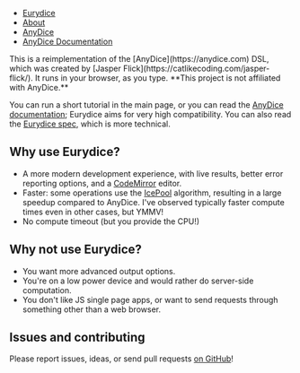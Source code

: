 
<Octocat />
<nav className="w-[calc(100%-60px)] p-4">
  <ul className="flex flex-row flex-wrap [&>*]:border-l [&>*]:border-gray-500 [&>*]:px-4">
    <li className="border-none">
      <a className="hover:underline" href="../">
        Eurydice
      </a>
    </li>
    <li>
      <a className="hover:underline" href="#">
        About
      </a>
    </li>
    <li>
      <a className="hover:underline" href="https://anydice.com">
        AnyDice <ExternalWebsite />
      </a>
    </li>
    <li>
      <a className="hover:underline" href="https://anydice.com/docs">
        AnyDice Documentation <ExternalWebsite />
      </a>
    </li>
  </ul>
</nav>

<div className="mx-4 md:max-w-2xl md:m-auto prose">
This is a reimplementation of the [AnyDice](https://anydice.com) DSL, which was created by
[Jasper Flick](https://catlikecoding.com/jasper-flick/). It runs in your browser, as you type.
**This project is not affiliated with AnyDice.**

You can run a short tutorial in the main page, or you can read the [AnyDice documentation](https://anydice.com/docs/);
Eurydice aims for very high compatibility. You can also read the
[Eurydice spec](https://github.com/MattX/eurydice/blob/main/spec.md), which is more technical.

## Why use Eurydice?

- A more modern development experience, with live results, better error reporting options, and a
  [CodeMirror](https://codemirror.net/) editor.
- Faster: some operations use the [IcePool](https://pypi.org/project/icepool/) algorithm,
  resulting in a large speedup compared to AnyDice. I've observed typically faster compute times even
  in other cases, but YMMV!
- No compute timeout (but you provide the CPU!)

## Why not use Eurydice?

- You want more advanced output options.
- You're on a low power device and would rather do server-side computation.
- You don't like JS single page apps, or want to send requests through something other than a web browser.

## Issues and contributing

Please report issues, ideas, or send pull requests [on GitHub](https://github.com/MattX/eurydice)!

</div>
